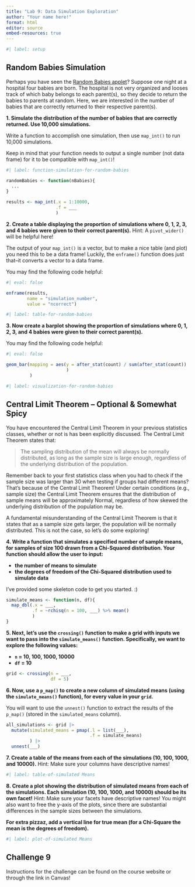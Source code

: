 ```yaml
---
title: "Lab 9: Data Simulation Exploration"
author: "Your name here!"
format: html
editor: source
embed-resources: true
---
```


```r
#| label: setup


```

## Random Babies Simulation

Perhaps you have seen the [Random Babies applet](https://www.rossmanchance.com/applets/2021/randombabies/RandomBabies.html)? 
Suppose one night at a hospital four babies are born. The hospital is not very
organized and looses track of which baby belongs to each parent(s), so they 
decide to return the babies to parents at random. Here, we are interested in the
number of babies that are correctly returned to their respective parent(s).

**1. Simulate the distribution of the number of babies that are correctly returned. Use 10,000 simulations.**

::: callout-tip
Write a function to accomplish one simulation, then use `map_int()` to run
10,000 simulations. 

Keep in mind that your function needs to output a single number (not data frame) 
for it to be compatible with `map_int()`!
:::

```r
#| label: function-simulation-for-random-babies

randomBabies <- function(nBabies){
  ...
}

results <- map_int(.x = 1:10000,
                   .f = ___
                   )
```

**2. Create a table displaying the proportion of simulations where 0, 1, 2, 3, and 4 babies were given to their correct parent(s).** Hint: A `pivot_wider()` will be helpful here!

::: callout-tip
The output of your `map_int()` is a vector, but to make a nice table (and plot) 
you need this to be a data frame! Luckily, the `enframe()` function does just 
that--it converts a vector to a data frame. 

You may find the following code helpful:

```r
#| eval: false

enframe(results, 
        name = "simulation_number", 
        value = "ncorrect")
```
:::

```r
#| label: table-for-random-babies


```

**3. Now create a barplot showing the proportion of simulations where 0, 1, 2, 3, and 4 babies were given to their correct parent(s).** 

::: callout-tip
You may find the following code helpful:

```r
#| eval: false

geom_bar(mapping = aes(y = after_stat(count) / sum(after_stat(count))
                       )
         )
```
:::

```r
#| label: visualization-for-random-babies

```

## Central Limit Theorem -- Optional & Somewhat Spicy

You have encountered the Central Limit Theorem in your previous statistics 
classes, whether or not is has been explicitly discussed. The Central Limit 
Theorem states that: 

> The sampling distribution of the mean will always be normally distributed, as
> long as the sample size is large enough, regardless of the underlying 
> distribution of the population. 

Remember back to your first statistics class when you had to check if the 
sample size was larger than 30 when testing if groups had different means? 
That's because of the Central Limit Theorem! Under certain conditions 
(e.g., sample size) the Central Limit Theorem ensures that the distribution 
of sample means will be approximately Normal, regardless of how skewed the 
underlying distribution of the population may be. 

A fundamental misunderstanding of the Central Limit Theorem is that it states 
that as a sample size gets larger, the population will be normally distributed. 
This is not the case, so let's do some exploring!  

**4. Write a function that simulates a specified number of sample means, for samples of size 100 drawn from a Chi-Squared distribution. Your function should allow the user to input:**

- **the number of means to simulate**
- **the degrees of freedom of the Chi-Squared distribution used to simulate data** 

I've provided some skeleton code to get you started. :) 

```r
simulate_means <- function(n, df){
  map_dbl(.x = ___, 
          .f = ~rchisq(n = 100, ___) %>% mean()
          )
}
```

**5. Next, let's use the `crossing()` function to make a grid with inputs we want to pass into the `simulate_means()` function. Specifically, we want to explore the following values:**

-  **`n` = 10, 100, 1000, 10000**
-  **`df` = 10**

```r
grid <- crossing(n = ___, 
                 df = 5)
```

**6. Now, use a `p_map()` to create a new column of simulated means (using the `simulate_means()` function), for every value in your `grid`.**

::: {.callout-tip}
You will want to use the `unnest()` function to extract the results of the
`p_map()` (stored in the `simulated_means` column). 
:::

```r
all_simulations <- grid |> 
  mutate(simulated_means = pmap(.l = list(___), 
                                .f = simulate_means)
         ) |> 
  unnest(___) 

```

**7. Create a table of the means from each of the simulations (10, 100, 1000, and 10000).** 
Hint: Make sure your columns have descriptive names!

```r
#| label: table-of-simulated Means


```

**8. Create a plot showing the distribution of simulated means from each of the simulations. Each simulation (10, 100, 1000, and 10000) should be its own facet!**
Hint: Make sure your facets have descriptive names! You might also want to free
the y-axis of the plots, since there are substantial differences in the sample
sizes between the simulations. 

**For extra pizzaz, add a vertical line for true mean (for a Chi-Square the mean is the degrees of freedom).**

```r
#| label: plot-of-simulated Means


```

## Challenge 9

Instructions for the challenge can be found on the course website or through 
the link in Canvas! 

